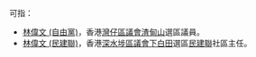 {{PAGENAME}}可指：
*[[林偉文_(自由黨)|林偉文 (自由黨)]]，香港[[灣仔區議會|灣仔區議會]][[渣甸山_(選區)|渣甸山]]選區議員。
*[[林偉文_(民建聯)|林偉文 (民建聯)]]，香港[[深水埗區議會|深水埗區議會]][[下白田|下白田]]選區[[民建聯|民建聯]]社區主任。

{{消歧義|zhong|cat=三字林姓人名消歧义}}